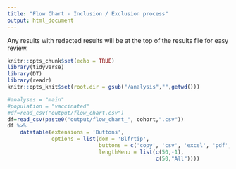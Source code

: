 ```yaml
---
title: "Flow Chart - Inclusion / Exclusion process"
output: html_document
---
```


Any results with redacted results will be at the top of the results file for easy review.


```r
knitr::opts_chunk$set(echo = TRUE)
library(tidyverse)
library(DT)
library(readr)
knitr::opts_knit$set(root.dir = gsub("/analysis","",getwd()))
```

```r
#analyses = "main"
#population = "vaccinated"
#df=read_csv("output/flow_chart.csv")
df=read_csv(paste0("output/flow_chart_", cohort,".csv"))
df %>%
    datatable(extensions = 'Buttons',
              options = list(dom = 'Blfrtip',
                             buttons = c('copy', 'csv', 'excel', 'pdf', 'print' ),
                             lengthMenu = list(c(50,-1),
                                               c(50,"All"))))
```